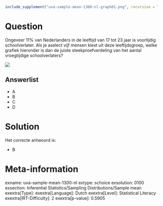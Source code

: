 ```r
include_supplement("uva-sample-mean-1300-nl-graph01.png", recursive = TRUE)
```

Question
========

Ongeveer 11% van Nederlanders in de leeftijd van 17 tot 23 jaar is
voortijdig schoolverlater. Als je aselect vijf mensen kiest uit deze
leeftijdsgroep, welke grafiek hieronder is dan de juiste
steekproefverdeling van het aantal vroegtijdige schoolverlaters?

![](uva-sample-mean-1300-nl-graph01.png)

Answerlist
----------

* A
* B
* C
* D

Solution
========

Het correcte antwoord is: 

* B

Meta-information
================
exname: uva-sample-mean-1300-nl
extype: schoice
exsolution: 0100
exsection: Inferential Statistics/Sampling Distributions/Sample mean
exextra[Type]: 
exextra[Language]: Dutch
exextra[Level]: Statistical Literacy
exextra[IRT-Difficulty]: 2
exextra[p-value]: 0.5905
